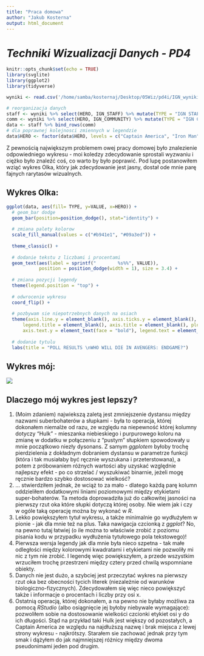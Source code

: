 ```yaml
---
title: "Praca domowa"
author: "Jakub Kosterna"
output: html_document
---
```


# *Techniki Wizualizacji Danych - PD4* 

```r
knitr::opts_chunk$set(echo = TRUE)
library(svglite)
library(ggplot2)
library(tidyverse)
```

```r
wyniki <- read.csv('/home/samba/kosternaj/Desktop/05Wiz/pd4i/IGN_wyniki.csv')
```

```r
# reorganizacja danych
staff <- wyniki %>% select(HERO, IGN_STAFF) %>% mutate(TYPE = "IGN STAFF") %>% rename(VALUE = IGN_STAFF)
comm <- wyniki %>% select(HERO, IGN_COMMUNITY) %>% mutate(TYPE = "IGN COMMUNITY") %>% rename(VALUE = IGN_COMMUNITY)
data <- staff %>% bind_rows(comm)
# dla poprawnej kolejnosci zmiennych w legendzie
data$HERO <- factor(data$HERO, levels = c("Captain America", "Iron Man", "Nebula", "Hulk", "Hawkeye", "Happy Hogan"))
```

Z pewnością największym problemem owej pracy domowej było znalezienie odpowiedniego wykresu - moi koledzy zdecydowanie sprostali wyzwaniu i ciężko było znaleźć coś, co warto by było poprawić. Pod lupę postanowiłem wziąć wykres Olka, który jak zdecydowanie jest jasny, dostał ode mnie parę fajnych rarytasów wizualnych.

## Wykres Olka:

```r
ggplot(data, aes(fill= TYPE, y=VALUE, x=HERO)) + 
  # geom_bar dodge
  geom_bar(position=position_dodge(), stat="identity") +
  
  # zmiana palety kolorow
  scale_fill_manual(values = c("#b941e1", "#09a3ed")) +
  
  theme_classic() +
  
  # dodanie tekstu z liczbami i procentami
  geom_text(aes(label = sprintf("        %s%%", VALUE)), 
            position = position_dodge(width = 1), size = 3.4) +
  
  # zmiana pozycji legendy
  theme(legend.position = "top") +
  
  # odwrocenie wykresu
  coord_flip() +
  
  # pozbywam sie niepotrzebnych danych na osiach
  theme(axis.line.y = element_blank(), axis.ticks.y = element_blank(), 
      legend.title = element_blank(), axis.title = element_blank(), plot.title = element_text(face = "bold"),
      axis.text.y = element_text(face = "bold"), legend.text = element_text(face = "bold")) +
  
  # dodanie tytulu
  labs(title = "POLL RESULTS \nWHO WILL DIE IN AVENGERS: ENDGAME?")
```

## Wykres mój:

![](/home/samba/kosternaj/Desktop/05Wiz/pd4i/moj.svg)

## Dlaczego mój wykres jest lepszy?
1. (Moim zdaniem) najwiekszą zaletą jest zmniejszenie dystansu między nazwami suberbohaterów a słupkami - była to operacja, której dokonałem niemalże od razu, ze względu na niepewność której kolumny dotyczy "Hulk" - mieszanka niebieskiego i purpurowego koloru na zmianę w dodatku w połączeniu z "pustym" słupkiem spowodowały u mnie początkowo niezły dysonans. Z samym *ggplotem* byłoby trochę pierdzielenia z dokładnym dobraniem dystansu w parametrze funkcji (która i tak musiałaby być ręcznie wyszukana i przeterstowana), a potem z próbowaniem różnych wartości aby uzyskać względnie najlepszy efekt - po co strzelać / wyszukiwać binarnie, jeżeli mogę ręcznie bardzo szybko dostosować wielkość?
2. ... stwierdziłem jednak, że wciąż to za mało - dlatego każdą parę kolumn oddzieliłem dodatkowymi liniami poziomowymi między etykietami super-bohaterów. Ta metoda doprowadziła już do całkowitej jasności na pierwszy rzut oka które słupki dotyczą której osoby. Nie wiem jak i czy w ogóle taką operację można by wykonać w *R*.
3. Lekko powiększyłem tytuł wykresu, a także minimalnie go wydłużyłem w pionie - jak dla mnie też na plus. Taka nawigacja czcionką z *ggplot*? No, na pewno tutaj łatwiej (o ile można to właściwie zrobić z poziomu pisania kodu w przypadku wydłużenia tytułowego pola tekstowego)!
4. Pierwsza wersja legendy jak dla mnie była nieco szpetna - tak małe odległości między kolorowymi kwadratami i etykietami nie pozwoliły mi nic z tym nie zrobić. I legendę więc powiększyłem, a przede wszystkim wrzuciłem trochę przestrzeni między cztery przed chwilą wspomniane obiekty.
5. Danych nie jest dużo, a szybciej jest przeczytać wykres na pierwszy rzut oka bez obecności tycich literek (niezależnie od warunków biologiczno-fizycznych). Zdecydowałem się więc nieco powiększyć także i informacje o procentach i liczby przy osi x.
6. Ostatnią operacją, której dokonałem, a na pewno nie byłaby możliwa za pomocą *RStudio* (albo osiągnięcie jej byłoby niebywale wymagające): pozwoliłem sobie na dostosowanie wielkości czcionki etykiet osi y do ich długości. Stąd na przykład taki Hulk jest większy od pozostałych, a Captain America ze względu na najdłuższą nazwę i brak miejsca z lewej strony wykresu - najkrótszy. Starałem sie zachować jednak przy tym smak i dążyłem do jak najmniejszej różnicy między dwoma pseudonimami jeden pod drugim.
